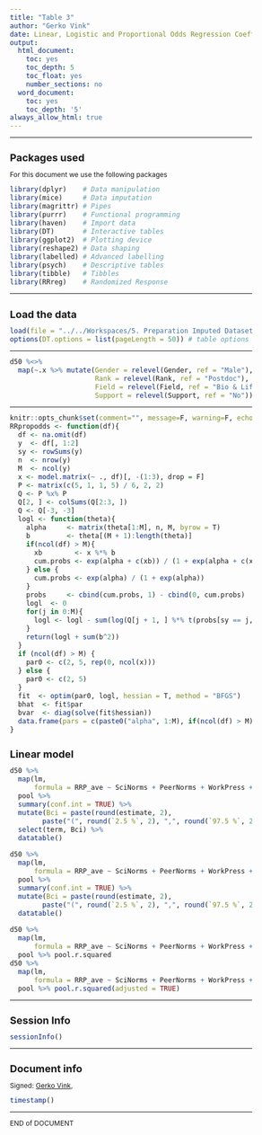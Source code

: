 ```yaml
---
title: "Table 3"
author: "Gerko Vink"
date: Linear, Logistic and Proportional Odds Regression Coefficients (95% CI) of RRPs, any RRP^^ and any FF  by Explanatory Variable Scales
output:
  html_document:
    toc: yes
    toc_depth: 5
    toc_float: yes
    number_sections: no
  word_document:
    toc: yes
    toc_depth: '5'
always_allow_html: true
---
```


<style type="text/css">
  
body{ /* Normal  */
  font-size: 12px;
  }
td {  /* Table  */
  font-size: 12px;
}
h1.title {
  font-size: 18px;
  color: DarkBlue;
}
h1 { /* Header 1 */
  font-size: 18px;
}
h2 { /* Header 2 */
  font-size: 18px;
}
h3 { /* Header 3 */
  font-size: 18px;
}
code.r{ /* Code block */
  font-size: 12px;
}
pre { /* Code block - determines code spacing between lines */
  font-size: 14px;
}
</style>


---

# Packages used
For this document we use the following packages
```r
library(dplyr)    # Data manipulation
library(mice)     # Data imputation
library(magrittr) # Pipes
library(purrr)    # Functional programming
library(haven)    # Import data
library(DT)       # Interactive tables
library(ggplot2)  # Plotting device
library(reshape2) # Data shaping
library(labelled) # Advanced labelling
library(psych)    # Descriptive tables
library(tibble)   # Tibbles
library(RRreg)    # Randomized Response
```

---

# Load the data
```r
load(file = "../../Workspaces/5. Preparation Imputed Datasets.Rdata")
options(DT.options = list(pageLength = 50)) # table options
```

---

```r
d50 %<>% 
  map(~.x %>% mutate(Gender = relevel(Gender, ref = "Male"),
                     Rank = relevel(Rank, ref = "Postdoc"),
                     Field = relevel(Field, ref = "Bio & Life"), 
                     Support = relevel(Support, ref = "No")))
```

---

```r
knitr::opts_chunk$set(comment="", message=F, warning=F, echo=F, cache=F)
RRpropodds <- function(df){
  df <- na.omit(df)
  y  <- df[, 1:2]
  sy <- rowSums(y)
  n  <- nrow(y)
  M  <- ncol(y)
  x <- model.matrix(~ ., df)[, -(1:3), drop = F]
  P <- matrix(c(5, 1, 1, 5) / 6, 2, 2)
  Q <- P %x% P
  Q[2, ] <- colSums(Q[2:3, ])
  Q <- Q[-3, -3]
  logl <- function(theta){
    alpha     <- matrix(theta[1:M], n, M, byrow = T)
    b         <- theta[(M + 1):length(theta)]
    if(ncol(df) > M){
      xb        <- x %*% b
      cum.probs <- exp(alpha + c(xb)) / (1 + exp(alpha + c(xb)))
    } else {
      cum.probs <- exp(alpha) / (1 + exp(alpha))
    }
    probs     <- cbind(cum.probs, 1) - cbind(0, cum.probs)
    logl  <- 0
    for(j in 0:M){
      logl <- logl - sum(log(Q[j + 1, ] %*% t(probs[sy == j, ])))
    }
    return(logl + sum(b^2))
  }
  if (ncol(df) > M) {
    par0 <- c(2, 5, rep(0, ncol(x)))
  } else {
    par0 <- c(2, 5)
  }
  fit  <- optim(par0, logl, hessian = T, method = "BFGS")
  bhat  <- fit$par
  bvar  <- diag(solve(fit$hessian))
  data.frame(pars = c(paste0("alpha", 1:M), if(ncol(df) > M)colnames(x)), bhat, bvar)
}
```

# Linear model
```r
d50 %>% 
  map(lm, 
      formula = RRP_ave ~ SciNorms + PeerNorms + WorkPress + PubPress + FundPress + Competitive + DetectCol + DetectRev + Mentoring + OrgJust + Field + Rank + Gender + Research + Support) %>% 
  pool %>% 
  summary(conf.int = TRUE) %>% 
  mutate(Bci = paste(round(estimate, 2),
        paste("(", round(`2.5 %`, 2), ",", round(`97.5 %`, 2), ")", sep = ""))) %>% 
  select(term, Bci) %>% 
  datatable()

d50 %>% 
  map(lm, 
      formula = RRP_ave ~ SciNorms + PeerNorms + WorkPress + PubPress + FundPress + Competitive + DetectCol + DetectRev + Mentoring + OrgJust + Field + Rank + Gender + Research + Support) %>% 
  pool %>% 
  summary(conf.int = TRUE) %>% 
  mutate(Bci = paste(round(estimate, 2),
        paste("(", round(`2.5 %`, 2), ",", round(`97.5 %`, 2), ")", sep = ""))) %>% 
  datatable()

d50 %>% 
  map(lm, 
      formula = RRP_ave ~ SciNorms + PeerNorms + WorkPress + PubPress + FundPress + Competitive + DetectCol + DetectRev + Mentoring + OrgJust + Field + Rank + Gender + Research + Support) %>% 
  pool %>% pool.r.squared
d50 %>% 
  map(lm, 
      formula = RRP_ave ~ SciNorms + PeerNorms + WorkPress + PubPress + FundPress + Competitive + DetectCol + DetectRev + Mentoring + OrgJust + Field + Rank + Gender + Research + Support) %>% 
  pool %>% pool.r.squared(adjusted = TRUE)
```

<!-- # Logistic model (Any RRP) -->
<!-- ```{r} -->
<!-- d50 %>%  -->
<!--   map(glm, formula = RRP_1 ~ SciNorms + PeerNorms + WorkPress + PubPress + FundPress + Competitive + DetectCol + DetectRev + Mentoring + OrgJust + Field + Rank + Gender + Research + Support,  -->
<!--       family = binomial(link = "logit")) %>%  -->
<!--   pool %>%  -->
<!--   summary(conf.int = TRUE) %>%  -->
<!--   mutate(OR = if_else(term == '(Intercept)', as.numeric(NA), exp(estimate)),  -->
<!--          lwr = if_else(term == '(Intercept)', as.numeric(NA),  -->
<!--                        exp(estimate - 1.96 * std.error)), -->
<!--          upr = if_else(term == '(Intercept)', as.numeric(NA),  -->
<!--                        exp(estimate + 1.96 * std.error)), -->
<!--          Oci = paste(round(OR, 2),  -->
<!--                      paste("(", round(lwr, 2), ",", round(upr, 2), ")",  -->
<!--                            sep = ""))) %>%  -->
<!--   select(term, Oci) %>%  -->
<!--   datatable() -->
<!-- ``` -->


---

# Session Info
```r
sessionInfo()
```

---

# Document info
Signed: 
[Gerko Vink](https://www.gerkovink.com), 

```r
timestamp()
```

---

END of DOCUMENT